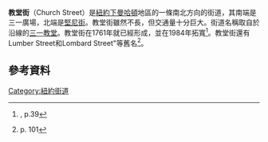 {{coord|40.7157|-74.0073|dim:1000_region:US-NY|display=title}}
{{multiple image
| align = right
| direction = horizontal
| image1 = PO 90 Church St jeh.JPG
| width1 = 203
| caption1 = 教堂街郵局
| image2 = 33 thomas st.jpg
| width2 = 160
| caption2 =  {{tsl|en|AT&T Long Lines Building|AT&T長線大樓}}
}}

'''教堂街'''（Church Street）是[[紐約|紐約]][[下曼哈頓|下曼哈頓]]地區的一條南北方向的街道，其南端是三一廣場，北端是[[堅尼街|堅尼街]]。教堂街雖然不長，但交通量十分巨大。街道名稱取自於沿線的[[三一教堂_(紐約)|三一教堂]]。教堂街在1761年就已經形成，並在1984年拓寬<ref>{{cite streetbook}}, p.39</ref>。教堂街還有Lumber Street和Lombard Street"等舊名<ref>{{cite streetbook}} p. 101</ref>。

== 參考資料 ==
{{reflist}}

[[Category:紐約街道|Category:紐約街道]]